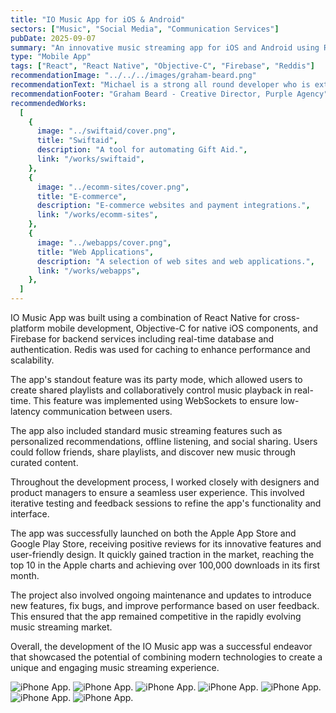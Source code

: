 ```yaml
---
title: "IO Music App for iOS & Android"
sectors: ["Music", "Social Media", "Communication Services"]
pubDate: 2025-09-07
summary: "An innovative music streaming app for iOS and Android using React and React Native."
type: "Mobile App"
tags: ["React", "React Native", "Objective-C", "Firebase", "Reddis"]
recommendationImage: "../../../images/graham-beard.png"
recommendationText: "Michael is a strong all round developer who is extremely professional within his approach and great to work with. Whilst at Purple he worked on a variety high-end websites producing work of the highest quality."
recommendationFooter: "Graham Beard - Creative Director, Purple Agency"
recommendedWorks:
  [
    {
      image: "../swiftaid/cover.png",
      title: "Swiftaid",
      description: "A tool for automating Gift Aid.",
      link: "/works/swiftaid",
    },
    {
      image: "../ecomm-sites/cover.png",
      title: "E-commerce",
      description: "E-commerce websites and payment integrations.",
      link: "/works/ecomm-sites",
    },
    {
      image: "../webapps/cover.png",
      title: "Web Applications",
      description: "A selection of web sites and web applications.",
      link: "/works/webapps",
    },
  ]
---
```



IO Music App was built using a combination of React Native for cross-platform
mobile development, Objective-C for native iOS components, and Firebase for
backend services including real-time database and authentication. Redis was
used for caching to enhance performance and scalability.

The app's standout feature was its party mode, which allowed users to create
shared playlists and collaboratively control music playback in real-time. This
feature was implemented using WebSockets to ensure low-latency communication
between users.

The app also included standard music streaming features such as personalized
recommendations, offline listening, and social sharing. Users could follow
friends, share playlists, and discover new music through curated content.

Throughout the development process, I worked closely with designers and
product managers to ensure a seamless user experience. This involved iterative
testing and feedback sessions to refine the app's functionality and interface.

The app was successfully launched on both the Apple App Store and Google Play
Store, receiving positive reviews for its innovative features and
user-friendly design. It quickly gained traction in the market, reaching the
top 10 in the Apple charts and achieving over 100,000 downloads in its first
month.

The project also involved ongoing maintenance and updates to introduce new
features, fix bugs, and improve performance based on user feedback. This
ensured that the app remained competitive in the rapidly evolving music
streaming market.

Overall, the development of the IO Music app was a successful endeavor that
showcased the potential of combining modern technologies to create a unique
and engaging music streaming experience.

<ContentImage1Column>
  <ImageContainer backgroundColor="var(--color-onPrimary)">
    <Image
      src={image2}
      alt="iPhone App."
      width={2816}
      loading="lazy"
      quality={100}
    />
  </ImageContainer>
</ContentImage1Column>

<ContentImage2Column>
  <ImageContainer backgroundColor="var(--color-onPrimary)">
    <Image
      src={image3}
      alt="iPhone App."
      width={1400}
      loading="lazy"
      quality={100}
    />
  </ImageContainer>
  <ImageContainer backgroundColor="var(--color-secondary)">
    <Image
      src={image4}
      alt="iPhone App."
      width={1400}
      loading="lazy"
      quality={100}
    />
  </ImageContainer>
</ContentImage2Column>

<ContentImage1Column>
  <ImageContainer>
    <Image
      src={image1}
      alt="iPhone App."
      width={2816}
      loading="lazy"
      quality={100}
    />
  </ImageContainer>
</ContentImage1Column>

<ContentImage2Column>
  <ImageContainer backgroundColor="var(--color-secondary)">
    <Image
      src={image6}
      alt="iPhone App."
      width={1400}
      loading="lazy"
      quality={100}
    />
  </ImageContainer>
  <ImageContainer backgroundColor="var(--color-onPrimary)">
    <Image
      src={image7}
      alt="iPhone App."
      width={1400}
      loading="lazy"
      quality={100}
    />
  </ImageContainer>
</ContentImage2Column>

<ContentImage1Column>
  <ImageContainer>
    <Image
      src={image5}
      alt="iPhone App."
      width={2816}
      loading="lazy"
      quality={100}
    />
  </ImageContainer>
</ContentImage1Column>
